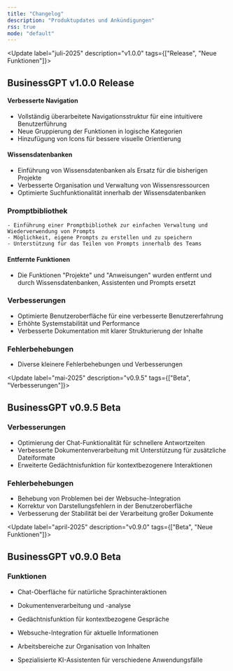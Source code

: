 ```yaml
---
title: "Changelog"
description: "Produktupdates und Ankündigungen"
rss: true
mode: "default"
---
```


<Update label="juli-2025" description="v1.0.0" tags={["Release", "Neue Funktionen"]}>
  ## BusinessGPT v1.0.0 Release

  #### Verbesserte Navigation
  - Vollständig überarbeitete Navigationsstruktur für eine intuitivere Benutzerführung
  - Neue Gruppierung der Funktionen in logische Kategorien
  - Hinzufügung von Icons für bessere visuelle Orientierung

  #### Wissensdatenbanken
  - Einführung von Wissensdatenbanken als Ersatz für die bisherigen Projekte
  - Verbesserte Organisation und Verwaltung von Wissensressourcen
  - Optimierte Suchfunktionalität innerhalb der Wissensdatenbanken

  ### Promptbibliothek
    - Einführung einer Promptbibliothek zur einfachen Verwaltung und Wiederverwendung von Prompts
    - Möglichkeit, eigene Prompts zu erstellen und zu speichern
    - Unterstützung für das Teilen von Prompts innerhalb des Teams

  #### Entfernte Funktionen
  - Die Funktionen "Projekte" und "Anweisungen" wurden entfernt und durch Wissensdatenbanken, Assistenten und Prompts ersetzt


  ### Verbesserungen
  - Optimierte Benutzeroberfläche für eine verbesserte Benutzererfahrung
  - Erhöhte Systemstabilität und Performance
  - Verbesserte Dokumentation mit klarer Strukturierung der Inhalte

  ### Fehlerbehebungen
  - Diverse kleinere Fehlerbehebungen und Verbesserungen
</Update>

<Update label="mai-2025" description="v0.9.5" tags={["Beta", "Verbesserungen"]}>
  ## BusinessGPT v0.9.5 Beta

  ### Verbesserungen
  - Optimierung der Chat-Funktionalität für schnellere Antwortzeiten
  - Verbesserte Dokumentenverarbeitung mit Unterstützung für zusätzliche Dateiformate
  - Erweiterte Gedächtnisfunktion für kontextbezogenere Interaktionen

  ### Fehlerbehebungen
  - Behebung von Problemen bei der Websuche-Integration
  - Korrektur von Darstellungsfehlern in der Benutzeroberfläche
  - Verbesserung der Stabilität bei der Verarbeitung großer Dokumente
</Update>

<Update label="april-2025" description="v0.9.0" tags={["Beta", "Neue Funktionen"]}>
  ## BusinessGPT v0.9.0 Beta

  ### Funktionen
  - Chat-Oberfläche für natürliche Sprachinteraktionen
  - Dokumentenverarbeitung und -analyse
  - Gedächtnisfunktion für kontextbezogene Gespräche
  - Websuche-Integration für aktuelle Informationen
  - Arbeitsbereiche zur Organisation von Inhalten

  - Spezialisierte KI-Assistenten für verschiedene Anwendungsfälle
</Update>
